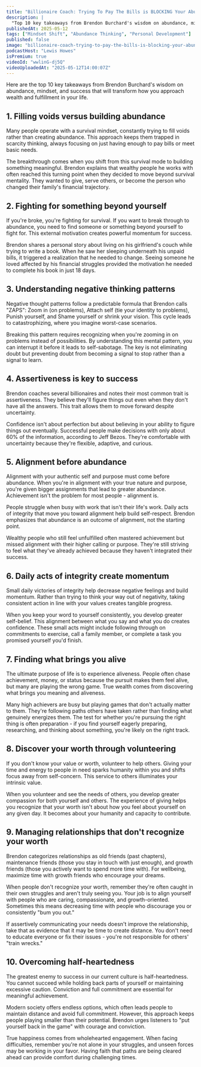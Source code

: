 ```yaml
---
title: "Billionaire Coach: Trying To Pay The Bills is BLOCKING Your Abundance! Shift Your Mindset to THIS!"
description: |
  "Top 10 key takeaways from Brendon Burchard's wisdom on abundance, mindset, and success that will transform how you approach wealth and fulfillment in your life."
publishedAt: 2025-05-12
tags: ["Mindset Shift", "Abundance Thinking", "Personal Development"]
published: false
image: "billionaire-coach-trying-to-pay-the-bills-is-blocking-your-abundance-shift-your-mindset-to-this.jpg"
podcastHost: "Lewis Howes"
isPremium: true
videoId: "wwlinG-dj5Q"
videoUploadedAt: "2025-05-12T14:00:07Z"
---
```



<PodcastSummaryPageLayout frontmatter={frontmatter}>
Here are the top 10 key takeaways from Brendon Burchard's wisdom on abundance, mindset, and success that will transform how you approach wealth and fulfillment in your life.

## 1. Filling voids versus building abundance

Many people operate with a survival mindset, constantly trying to fill voids rather than creating abundance. This approach keeps them trapped in scarcity thinking, always focusing on just having enough to pay bills or meet basic needs.

The breakthrough comes when you shift from this survival mode to building something meaningful. Brendon explains that wealthy people he works with often reached this turning point when they decided to move beyond survival mentality. They wanted to give, serve others, or become the person who changed their family's financial trajectory.

## 2. Fighting for something beyond yourself

If you're broke, you're fighting for survival. If you want to break through to abundance, you need to find someone or something beyond yourself to fight for. This external motivation creates powerful momentum for success.

Brendon shares a personal story about living on his girlfriend's couch while trying to write a book. When he saw her sleeping underneath his unpaid bills, it triggered a realization that he needed to change. Seeing someone he loved affected by his financial struggles provided the motivation he needed to complete his book in just 18 days.

## 3. Understanding negative thinking patterns

Negative thought patterns follow a predictable formula that Brendon calls "ZAPS": Zoom in (on problems), Attach self (tie your identity to problems), Punish yourself, and Shame yourself or shrink your vision. This cycle leads to catastrophizing, where you imagine worst-case scenarios.

Breaking this pattern requires recognizing when you're zooming in on problems instead of possibilities. By understanding this mental pattern, you can interrupt it before it leads to self-sabotage. The key is not eliminating doubt but preventing doubt from becoming a signal to stop rather than a signal to learn.

## 4. Assertiveness is key to success

Brendon coaches several billionaires and notes their most common trait is assertiveness. They believe they'll figure things out even when they don't have all the answers. This trait allows them to move forward despite uncertainty.

Confidence isn't about perfection but about believing in your ability to figure things out eventually. Successful people make decisions with only about 60% of the information, according to Jeff Bezos. They're comfortable with uncertainty because they're flexible, adaptive, and curious.

## 5. Alignment before abundance

Alignment with your authentic self and purpose must come before abundance. When you're in alignment with your true nature and purpose, you're given bigger assignments that lead to greater abundance. Achievement isn't the problem for most people - alignment is.

People struggle when busy with work that isn't their life's work. Daily acts of integrity that move you toward alignment help build self-respect. Brendon emphasizes that abundance is an outcome of alignment, not the starting point.

Wealthy people who still feel unfulfilled often mastered achievement but missed alignment with their higher calling or purpose. They're still striving to feel what they've already achieved because they haven't integrated their success.

## 6. Daily acts of integrity create momentum

Small daily victories of integrity help decrease negative feelings and build momentum. Rather than trying to think your way out of negativity, taking consistent action in line with your values creates tangible progress.

When you keep your word to yourself consistently, you develop greater self-belief. This alignment between what you say and what you do creates confidence. These small acts might include following through on commitments to exercise, call a family member, or complete a task you promised yourself you'd finish.

## 7. Finding what brings you alive

The ultimate purpose of life is to experience aliveness. People often chase achievement, money, or status because the pursuit makes them feel alive, but many are playing the wrong game. True wealth comes from discovering what brings you meaning and aliveness.

Many high achievers are busy but playing games that don't actually matter to them. They're following paths others have taken rather than finding what genuinely energizes them. The test for whether you're pursuing the right thing is often preparation - if you find yourself eagerly preparing, researching, and thinking about something, you're likely on the right track.

## 8. Discover your worth through volunteering

If you don't know your value or worth, volunteer to help others. Giving your time and energy to people in need sparks humanity within you and shifts focus away from self-concern. This service to others illuminates your intrinsic value.

When you volunteer and see the needs of others, you develop greater compassion for both yourself and others. The experience of giving helps you recognize that your worth isn't about how you feel about yourself on any given day. It becomes about your humanity and capacity to contribute.

## 9. Managing relationships that don't recognize your worth

Brendon categorizes relationships as old friends (past chapters), maintenance friends (those you stay in touch with just enough), and growth friends (those you actively want to spend more time with). For wellbeing, maximize time with growth friends who encourage your dreams.

When people don't recognize your worth, remember they're often caught in their own struggles and aren't truly seeing you. Your job is to align yourself with people who are caring, compassionate, and growth-oriented. Sometimes this means decreasing time with people who discourage you or consistently "bum you out."

If assertively communicating your needs doesn't improve the relationship, take that as evidence that it may be time to create distance. You don't need to educate everyone or fix their issues - you're not responsible for others' "train wrecks."

## 10. Overcoming half-heartedness

The greatest enemy to success in our current culture is half-heartedness. You cannot succeed while holding back parts of yourself or maintaining excessive caution. Conviction and full commitment are essential for meaningful achievement.

Modern society offers endless options, which often leads people to maintain distance and avoid full commitment. However, this approach keeps people playing smaller than their potential. Brendon urges listeners to "put yourself back in the game" with courage and conviction.

True happiness comes from wholehearted engagement. When facing difficulties, remember you're not alone in your struggles, and unseen forces may be working in your favor. Having faith that paths are being cleared ahead can provide comfort during challenging times.

</PodcastSummaryPageLayout>
